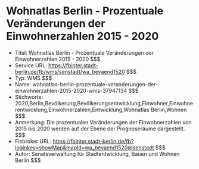 # Wohnatlas Berlin - Prozentuale Veränderungen der Einwohnerzahlen 2015 -  2020
- Titel: Wohnatlas Berlin - Prozentuale Veränderungen der Einwohnerzahlen 2015 -  2020 $$$
- Service URL: https://fbinter.stadt-berlin.de/fb/wms/senstadt/wa_bevaend1520 $$$
- Typ: WMS $$$
- Name: wohnatlas-berlin-prozentuale-veranderungen-der-einwohnerzahlen-2015-2020-wms-37947134 $$$
- Stichworte: 2020,Berlin,Bevölkerung,Bevölkerungsentwicklung,Einwohner,Einwohnerentwicklung,Einwohnerzahlen,Entwicklung,Wohnatlas Berlin,Wohnen $$$
- Anmerkung: Die prozentualen Veränderungen der Einwohnerzahlen von 2015 bis 2020 werden auf der Ebene der Prognoseräume dargestellt. $$$
- Fisbroker URL: https://fbinter.stadt-berlin.de/fb?loginkey=showMap&mapId=wa_bevaend1520@senstadt $$$
- Autor: Senatsverwaltung für Stadtentwicklung, Bauen und Wohnen Berlin $$$
